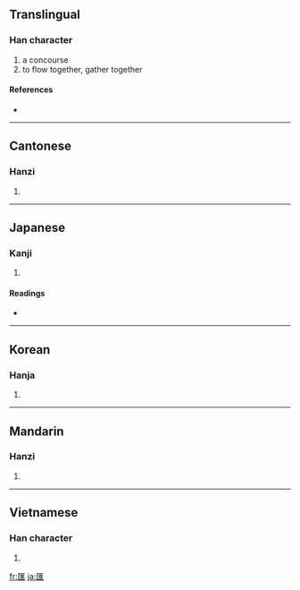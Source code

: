 {{also|汇}}
==Translingual==

===Han character===
{{Han char|rn=22|rad=匚|as=11|sn=13|four=7171<sub>1</sub>|canj=尸水人土 (SEOG)}}

# a concourse
# to flow together, gather together

====References====
* {{Han ref|kx=0154.150|dkj=02644|dj=0346.180|hdz=10089.100|uh=532F|ud=21295|bh=B6D7|bd=46807}}

----

==Cantonese==

===Hanzi===
{{yue-hanzi|jyut=|y=wui6}}

# {{defn|Cantonese|sort=匚11}}

----

==Japanese==

===Kanji===
{{ja-kanji|grade=|rs=匚11}}

# {{defn|Japanese}}

====Readings====
* {{ja-readings|on=[[わい]] (wai), [[かい]] (kai), [[え]] (e)|kun=[[めぐる]] (meguru)}}

----

==Korean==

===Hanja===
{{ko-hanja|hangeul=회|rv=hoe|mr=hoe}}

# {{defn|Korean|sort=匚11}}

----

==Mandarin==

===Hanzi===
{{cmn-hanzi|sim=汇|pin=[[huì]] ([[hui4]]), [[kuì]] ([[kui4]])|wg=hui<sup>4</sup>, k'uei<sup>4</sup>}}

# {{defn|Mandarin|sort=匚11}}

----

==Vietnamese==

===Han character===
{{vi-hantu|[[hối]], [[vị]]|rs=匚11}}

# {{defn|Vietnamese|sort=匚11}}

[[fr:匯]]
[[ja:匯]]